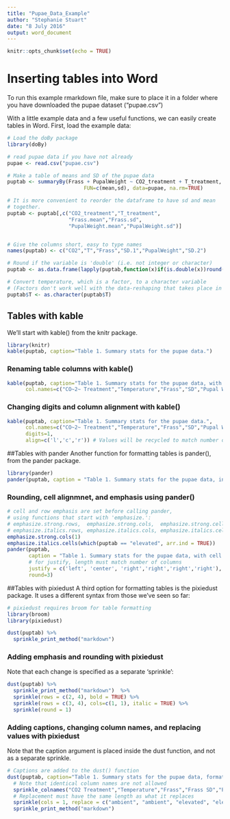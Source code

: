 ```yaml
---
title: "Pupae_Data_Example"
author: "Stephanie Stuart"
date: "8 July 2016"
output: word_document
---
```



```r
knitr::opts_chunk$set(echo = TRUE)
```

# Inserting tables into Word

To run this example rmarkdown file, make sure to place it in a folder where you have downloaded the pupae dataset ("pupae.csv")

With a little example data and a few useful functions, we can easily create tables in Word. First, load the example data:
```r
# Load the doBy package
library(doBy)

# read pupae data if you have not already
pupae <- read.csv("pupae.csv")

# Make a table of means and SD of the pupae data
puptab <- summaryBy(Frass + PupalWeight ~ CO2_treatment + T_treatment,
                         FUN=c(mean,sd), data=pupae, na.rm=TRUE)

# It is more convenient to reorder the dataframe to have sd and mean
# together.
puptab <- puptab[,c("CO2_treatment","T_treatment",
                    "Frass.mean","Frass.sd",
                    "PupalWeight.mean","PupalWeight.sd")]


# Give the columns short, easy to type names
names(puptab) <- c("CO2","T","Frass","SD.1","PupalWeight","SD.2")

# Round if the variable is 'double' (i.e. not integer or character)
puptab <- as.data.frame(lapply(puptab,function(x)if(is.double(x))round(x,2)else x))

# Convert temperature, which is a factor, to a character variable
# (Factors don't work well with the data-reshaping that takes place in pixiedust)
puptab$T <- as.character(puptab$T)
```

## Tables with kable
We'll start with kable() from the knitr package. 

```r
library(knitr)
kable(puptab, caption="Table 1. Summary stats for the pupae data.")
```

### Renaming table columns with kable()
```r
kable(puptab, caption="Table 1. Summary stats for the pupae data, with new column names.", 
      col.names=c("CO~2~ Treatment","Temperature","Frass","SD","Pupal Weight", "SD"))
```

### Changing digits and column alignment with kable()
```r
kable(puptab, caption="Table 1. Summary stats for the pupae data.", 
      col.names=c("CO~2~ Treatment","Temperature","Frass","SD","Pupal Weight", "SD"),
      digits=1,
      align=c('l','c','r')) # Values will be recycled to match number of columns
```

##Tables with pander
Another function for formatting tables is pander(), from the pander package. 
```r
library(pander)
pander(puptab, caption = "Table 1. Summary stats for the pupae data, in pander.")
```

### Rounding, cell alignmnet, and emphasis using pander()
```r
# cell and row emphasis are set before calling pander,
# using functions that start with 'emphasize.':
# emphasize.strong.rows,  emphasize.strong.cols,  emphasize.strong.cells,
# emphasize.italics.rows, emphasize.italics.cols, emphasize.italics.cells
emphasize.strong.cols(1)
emphasize.italics.cells(which(puptab == "elevated", arr.ind = TRUE))
pander(puptab, 
       caption = "Table 1. Summary stats for the pupae data, with cell formatting in pander.",
       # for justify, length must match number of columns
       justify = c('left', 'center', 'right','right','right','right'),
       round=3)
```

##Tables with pixiedust
A third option for formatting tables is the pixiedust package. It uses a different syntax from those we've seen so far:
```r
# pixiedust requires broom for table formatting
library(broom)
library(pixiedust)

dust(puptab) %>%
  sprinkle_print_method("markdown")
```

### Adding emphasis and rounding with pixiedust
Note that each change is specified as a separate 'sprinkle':
```r
dust(puptab) %>%
  sprinkle_print_method("markdown")  %>%
  sprinkle(rows = c(2, 4), bold = TRUE) %>%
  sprinkle(rows = c(3, 4), cols=c(1, 1), italic = TRUE) %>%
  sprinkle(round = 1)
```

### Adding captions, changing column names, and replacing values with pixiedust
Note that the caption argument is placed inside the dust function, and not as a separate sprinkle.
```r
# Captions are added to the dust() function
dust(puptab, caption="Table 1. Summary stats for the pupae data, formatted with pixiedust") %>%
  # Note that identical column names are not allowed
  sprinkle_colnames("CO2 Treatment","Temperature","Frass","Frass SD","Pupal Weight", "Weight SD") %>%
  # Replacement must have the same length as what it replaces
  sprinkle(cols = 1, replace = c("ambient", "ambient", "elevated", "elevated")) %>%
  sprinkle_print_method("markdown")
   
```
